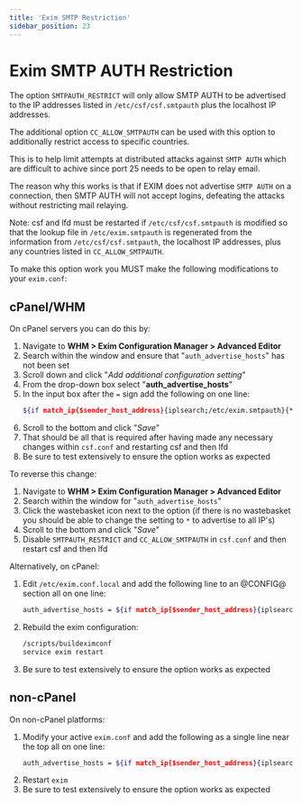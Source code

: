 ```yaml
---
title: 'Exim SMTP Restriction'
sidebar_position: 23
---
```


# Exim SMTP AUTH Restriction

The option `SMTPAUTH_RESTRICT` will only allow SMTP AUTH to be advertised to the IP addresses listed in `/etc/csf/csf.smtpauth` plus the localhost IP addresses.

The additional option `CC_ALLOW_SMTPAUTH` can be used with this option to additionally restrict access to specific countries.

This is to help limit attempts at distributed attacks against `SMTP AUTH` which are difficult to achive since port 25 needs to be open to relay email.

The reason why this works is that if EXIM does not advertise `SMTP AUTH` on a connection, then SMTP AUTH will not accept logins, defeating the attacks without restricting mail relaying.

Note: csf and lfd must be restarted if `/etc/csf/csf.smtpauth` is modified so that the lookup file in `/etc/exim.smtpauth` is regenerated from the information from `/etc/csf/csf.smtpauth`, the localhost IP addresses, plus any countries listed in `CC_ALLOW_SMTPAUTH`.

To make this option work you MUST make the following modifications to your `exim.conf`:

## cPanel/WHM

On cPanel servers you can do this by:

1. Navigate to **WHM > Exim Configuration Manager > Advanced Editor**
2. Search within the window and ensure that "`auth_advertise_hosts`" has not been set
3. Scroll down and click "*Add additional configuration setting*"
4. From the drop-down box select "**auth_advertise_hosts**"
5. In the input box after the `=` sign add the following on one line:
   ```bash
   ${if match_ip{$sender_host_address}{iplsearch;/etc/exim.smtpauth}{*}{}}
   ```
7. Scroll to the bottom and click "*Save*"
8. That should be all that is required after having made any necessary changes within `csf.conf` and restarting csf and then lfd
9. Be sure to test extensively to ensure the option works as expected

To reverse this change:

1. Navigate to **WHM > Exim Configuration Manager > Advanced Editor**
2. Search within the window for "`auth_advertise_hosts`"
3. Click the wastebasket icon next to the option (if there is no wastebasket you should be able to change the setting to `*` to advertise to all IP's)
4. Scroll to the bottom and click "*Save*"
5. Disable `SMTPAUTH_RESTRICT` and `CC_ALLOW_SMTPAUTH` in `csf.conf` and then restart csf and then lfd

Alternatively, on cPanel:

1. Edit `/etc/exim.conf.local` and add the following line to an @CONFIG@ section all on one line:
   ```bash
   auth_advertise_hosts = ${if match_ip{$sender_host_address}{iplsearch;/etc/exim.smtpauth}{*}{}}
   ```
2. Rebuild the exim configuration:
   ```bash
   /scripts/buildeximconf
   service exim restart
   ```
3. Be sure to test extensively to ensure the option works as expected


## non-cPanel

On non-cPanel platforms:

1. Modify your active `exim.conf` and add the following as a single line near the top all on one line:
   ```bash
   auth_advertise_hosts = ${if match_ip{$sender_host_address}{iplsearch;/etc/exim.smtpauth}{*}{}}
   ```
2. Restart `exim`
3. Be sure to test extensively to ensure the option works as expected
